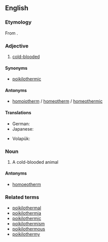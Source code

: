 ==English==

===Etymology===
From {{confix|poikilo|therm|lang=en}}.

===Adjective===
{{en-adj}}

# [[cold-blooded]]

====Synonyms====
* [[poikilothermic]]

====Antonyms====
* [[homoiotherm]] / [[homeotherm]] / [[homeothermic]]

====Translations====
{{trans-top|Ecology: animals with unconstant body temperature}}
* German: {{t+|de|poikilotherm}}
* Japanese: {{t|ja|変温動物|tr=へんおんどうぶつ, hen'ondōbutsu}}
{{trans-mid}}
* Volapük: {{t|vo|cenavamik}}
{{trans-bottom}}

===Noun===
{{en-noun}}

# A cold-blooded animal

====Antonyms====
* [[homoeotherm]]

===Related terms===
* [[poikilothermal]]
* [[poikilothermia]]
* [[poikilothermic]]
* [[poikilothermism]]
* [[poikilothermous]]
* [[poikilothermy]]
